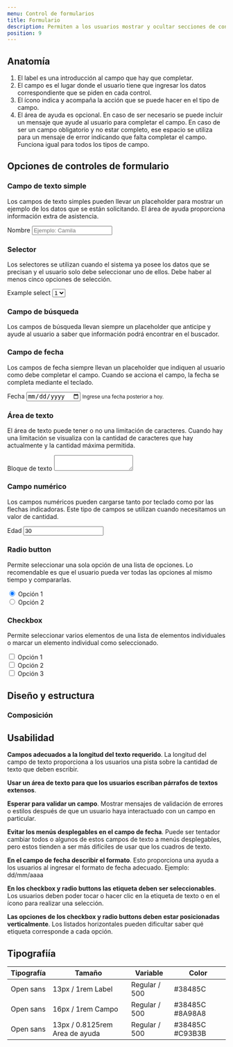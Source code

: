 ```yaml
---
menu: Control de formularios
title: Formulario
description: Permiten a los usuarios mostrar y ocultar secciones de contenido relacionado en una página.
position: 9
---
```


## Anatomía

<!-- ![completar](/componentes/alerta/anatomía-1.svg) -->

1. El label es una introducción al campo que hay que completar. 
2. El campo es el lugar donde el usuario tiene que ingresar los datos correspondiente que se piden en cada control. 
3. El ícono indica y acompaña la acción que se puede hacer en el tipo de campo. 
4. El área de ayuda es opcional. En caso de ser necesario se puede incluir un mensaje que ayude al usuario para completar el campo. En caso de ser un campo obligatorio y no estar completo, ese espacio se utiliza para un mensaje de error indicando que falta completar el campo. Funciona igual para todos los tipos de campo.

## Opciones de controles de formulario

### Campo de texto simple

Los campos de texto simples pueden llevar un placeholder para mostrar un ejemplo de los datos que se están solicitando. El área de ayuda proporciona información extra de asistencia.

<div className="form-wrapper">
  <div className="form-group">
    <label htmlFor="name-input">Nombre</label>
    <input type="text" className="form-control" id="name-input" name="name" placeholder="Ejemplo: Camila" />
  </div>
</div>

### Selector

Los selectores se utilizan cuando el sistema ya posee los datos que se precisan y el usuario solo debe seleccionar uno de ellos. Debe haber al menos cinco opciones de selección.

<div className="form-group">
  <label htmlFor="lista-de-seleccion">Example select</label>
  <select className="custom-select" id="lista-de-seleccion">
    <option>1</option>
    <option>2</option>
    <option>3</option>
    <option>4</option>
    <option>5</option>
  </select>
</div>

### Campo de búsqueda

Los campos de búsqueda llevan siempre un placeholder que anticipe y ayude al usuario a saber que información podrá encontrar en el buscador.

### Campo de fecha

Los campos de fecha siempre llevan un placeholder que indiquen al usuario como debe completar el campo. Cuando se acciona el campo, la fecha se completa mediante el teclado.

<div className="form-wrapper">
  <div className="form-group">
    <label htmlFor="date-input">Fecha</label>
    <input type="date" className="form-control" id="date-input" name="date" aria-describedby="date-help" />
    <small id="date-help" className="form-text text-muted">
      Ingrese una fecha posterior a hoy.
    </small>
  </div>
</div>

### Área de texto

El área de texto puede tener o no una limitación de caracteres. Cuando hay una limitación se visualiza con la cantidad de caracteres que hay actualmente y la cantidad máxima permitida.

<div className="form-wrapper">
  <div className="form-group">
    <label htmlFor="text-area">Bloque de texto</label>
    <textarea className="form-control" id="text-area" rows={3}></textarea>
  </div>
</div>

### Campo numérico

Los campos numéricos pueden cargarse tanto por teclado como por las flechas indicadoras. Este tipo de campos se utilizan cuando necesitamos un valor de cantidad.

<div className="form-wrapper">
  <div className="form-group">
    <label htmlFor="number-input">Edad</label>
    <input type="number" className="form-control" id="number-input" name="number" value="30" />
  </div>
</div>

### Radio button

Permite seleccionar una sola opción de una lista de opciones. Lo recomendable es que el usuario pueda ver todas las opciones al mismo tiempo y compararlas.

<div className="custom-control custom-radio">
  <input className="custom-control-input" type="radio" name="profession" id="profession-designer" value="designer" checked  />
  <label className="custom-control-label" htmlFor="profession-designer">
    Opción 1
  </label>
</div>
<div className="custom-control custom-radio">
  <input className="custom-control-input" type="radio" name="profession" id="profession-developer" value="developer" />
  <label className="custom-control-label" htmlFor="profession-developer">
    Opción 2
  </label>
</div>

### Checkbox

Permite seleccionar varios elementos de una lista de elementos individuales o marcar un elemento individual como seleccionado.

<div className="custom-control custom-checkbox">
  <input className="custom-control-input" type="checkbox" id="skills-copywrite-input" name="skills" value="copywrite" />
  <label className="custom-control-label" htmlFor="skills-copywrite-input">
    Opción 1
  </label>
</div>
<div className="custom-control custom-checkbox">
  <input className="custom-control-input" type="checkbox" id="skills-design-input" name="skills" value="design" />
  <label className="custom-control-label" htmlFor="skills-design-input">
    Opción 2
  </label>
</div>
<div className="custom-control custom-checkbox">
  <input className="custom-control-input" type="checkbox" id="skills-development-input" name="skills" value="development" />
  <label className="custom-control-label" htmlFor="skills-development-input">
    Opción 3
  </label>
</div>

## Diseño y estructura

### Composición


## Usabilidad

**Campos adecuados a la longitud del texto requerido**. La longitud del campo de texto proporciona a los usuarios una pista sobre la cantidad de texto que deben escribir. 

**Usar un área de texto para que los usuarios escriban párrafos de textos extensos**. 

**Esperar para validar un campo**. Mostrar mensajes de validación de errores o estilos después de que un usuario haya interactuado con un campo en particular. 

**Evitar los menús desplegables en el campo de fecha**. Puede ser tentador cambiar todos o algunos de estos campos de texto a menús desplegables, pero estos tienden a ser más difíciles de usar que los cuadros de texto. 

**En el campo de fecha describir el formato**. Esto proporciona una ayuda a los usuarios al ingresar el formato de fecha adecuado. Ejemplo: dd/mm/aaaa 

**En los checkbox y radio buttons las etiqueta deben ser seleccionables**. Los usuarios deben poder tocar o hacer clic en la etiqueta de texto o en el ícono para realizar una selección. 

**Las opciones de los checkbox y radio buttons deben estar posicionadas verticalmente**. Los listados horizontales pueden dificultar saber qué etiqueta corresponde a cada opción.

## Tipografiía

| Tipografía | Tamaño                         | Variable       | Color           |
| ---------- | ------------------------------ | -------------- | --------------- |
| Open sans  | 13px / 1rem  Label             | Regular / 500  | #38485C         |
| Open sans  | 16px / 1rem Campo              | Regular / 500  | #38485C #8A98A8 |
| Open sans  | 13px / 0.8125rem Area de ayuda | Regular / 500  | #38485C #C93B3B |
